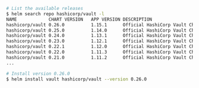 ```sh
# List the available releases
$ helm search repo hashicorp/vault -l
NAME           	CHART VERSION	APP VERSION	DESCRIPTION
hashicorp/vault	0.26.0       	1.15.1     	Official HashiCorp Vault Chart
hashicorp/vault	0.25.0       	1.14.0     	Official HashiCorp Vault Chart
hashicorp/vault	0.24.0       	1.13.1     	Official HashiCorp Vault Chart
hashicorp/vault	0.23.0       	1.12.1     	Official HashiCorp Vault Chart
hashicorp/vault	0.22.1       	1.12.0     	Official HashiCorp Vault Chart
hashicorp/vault	0.22.0       	1.11.3     	Official HashiCorp Vault Chart
hashicorp/vault	0.21.0       	1.11.2     	Official HashiCorp Vault Chart
...

# Install version 0.26.0
$ helm install vault hashicorp/vault --version 0.26.0
```
